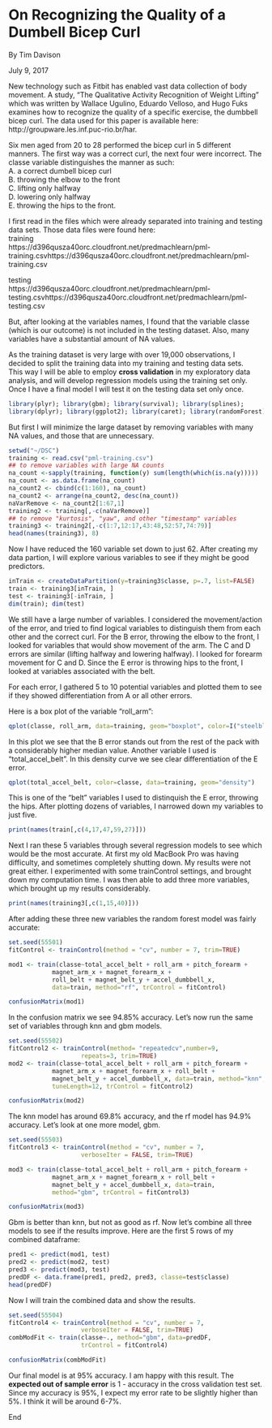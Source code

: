 # On Recognizing the Quality of a Dumbell Bicep Curl  

By Tim Davison  
  
  July 9, 2017  
  

New technology such as Fitbit has enabled vast data collection of body movement. A study, "The Qualitative Activity Recognition of Weight Lifting" which was written by Wallace Ugulino, Eduardo Velloso, and Hugo Fuks examines how to recognize the quality of a specific exercise, the dumbbell bicep curl. The data used for this paper is available here: http://groupware.les.inf.puc-rio.br/har.   
 
Six men aged from 20 to 28 performed the bicep curl in 5 different manners. The first way was a correct curl, the next four were incorrect. The classe variable distinguishes the manner as such:  
 A. a correct dumbell bicep curl  
 B. throwing the elbow to the front  
 C. lifting only halfway  
 D. lowering only halfway  
 E. throwing the hips to the front.  
   
I first read in the files which were already separated into training and testing data sets. Those data files were found here:  
 training  
 https://d396qusza40orc.cloudfront.net/predmachlearn/pml-training.csvhttps://d396qusza40orc.cloudfront.net/predmachlearn/pml-training.csv  
 
 testing  
 https://d396qusza40orc.cloudfront.net/predmachlearn/pml-testing.csvhttps://d396qusza40orc.cloudfront.net/predmachlearn/pml-testing.csv  
 
But, after looking at the variables names, I found that the variable classe (which is our outcome) is not included in the testing dataset. Also, many variables have a substantial amount of NA values. 
 
As the training dataset is very large with over 19,000 observations, I decided to split the training data into my training and testing data sets.   
This way I will be able to employ **cross validation** in my exploratory data analysis, and will develop regression models using the training set only. Once I have a final model I will test it on the testing data set only once.  
 
```r
library(plyr); library(gbm); library(survival); library(splines);
library(dplyr); library(ggplot2); library(caret); library(randomForest); library(parallel); library(doMC); library(doParallel)
```  
But first I will minimize the large dataset by removing variables with many NA values, and those that are unnecessary.
```r
setwd("~/DSC")  
training <- read.csv("pml-training.csv")
## to remove variables with large NA counts
na_count <-sapply(training, function(y) sum(length(which(is.na(y)))))
na_count <- as.data.frame(na_count)
na_count2 <- cbind(c(1:160), na_count)
na_count2 <- arrange(na_count2, desc(na_count))
naVarRemove <- na_count2[1:67,1]
training2 <- training[,-c(naVarRemove)]
## to remove "kurtosis", "yaw", and other "timestamp" variables
training3 <- training2[,-c(1:7,12:17,43:48,52:57,74:79)]
head(names(training3), 8)
```
Now I have reduced the 160 variable set down to just 62. After creating my data partion, I will explore various variables to see if they might be good predictors.  
```r
inTrain <- createDataPartition(y=training3$classe, p=.7, list=FALSE)
train <- training3[inTrain, ]
test <- training3[-inTrain, ]
dim(train); dim(test)
```  
We still have a large number of variables. I considered the movement/action of the error, and tried to find logical variables to distinguish them from each other and the correct curl. For the B error, throwing the elbow to the front, I looked for variables that would show movement of the arm. The C and D errors are similar (lifting halfway and lowering halfway). I looked for forearm movement for C and D. Since the E error is throwing hips to the front, I looked at variables associated with the belt.  
 
For each error, I gathered 5 to 10 potential variables and plotted them to see if they showed differentiation from A or all other errors.  
 
Here is a box plot of the variable "roll_arm":
 
```r
qplot(classe, roll_arm, data=training, geom="boxplot", color=I("steelblue"))
```

In this plot we see that the B error stands out from the rest of the pack with a considerably higher median value. Another variable I used is "total_accel_belt". In this density curve we see clear differentiation of the E error.

```r
qplot(total_accel_belt, color=classe, data=training, geom="density")
```  
  
This is one of the "belt" variables I used to distinquish the E error, throwing the hips. After plotting dozens of variables, I narrowed down my variables to just five.  
```r
print(names(train[,c(4,17,47,59,27)]))  

```  

Next I ran these 5 variables through several regression models to see which would be the most accurate. At first my old MacBook Pro was having difficulty, and sometimes completely shutting down. My results were not great either. I experimented with some trainControl settings, and brought down my computation time. I was then able to add three more variables, which brought up my results considerably.  

```r
print(names(training3[,c(1,15,40)]))  
```  
After adding these three new variables the random forest model was fairly accurate:   
```r
set.seed(55501)
fitControl <- trainControl(method = "cv", number = 7, trim=TRUE)

mod1 <- train(classe~total_accel_belt + roll_arm + pitch_forearm +
            magnet_arm_x + magnet_forearm_x +
            roll_belt + magnet_belt_y + accel_dumbbell_x,
            data=train, method="rf", trControl = fitControl)  
```  
  
```r
confusionMatrix(mod1)  
```  

In the confusion matrix we see 94.85% accuracy. Let's now run the same set of variables through knn and gbm models.  

```r
set.seed(55502)
fitControl2 <- trainControl(method= "repeatedcv",number=9, 
                    repeats=3, trim=TRUE)
mod2 <- train(classe~total_accel_belt + roll_arm + pitch_forearm +
            magnet_arm_x + magnet_forearm_x + roll_belt + 
            magnet_belt_y + accel_dumbbell_x, data=train, method="knn",
            tuneLength=12, trControl = fitControl2)  
```  
  
```r
confusionMatrix(mod2)  
```  
The knn model has around 69.8% accuracy, and the rf model has 94.9% accuracy. Let's look at one more model, gbm.  
```r
set.seed(55503)
fitControl3 <- trainControl(method = "cv", number = 7, 
                    verboseIter = FALSE, trim=TRUE)

mod3 <- train(classe~total_accel_belt + roll_arm + pitch_forearm +
            magnet_arm_x + magnet_forearm_x + roll_belt + 
            magnet_belt_y + accel_dumbbell_x, data=train, 
            method="gbm", trControl = fitControl3)  
```

```r
confusionMatrix(mod3)  
```  
Gbm is better than knn, but not as good as rf. Now let's combine all three models to see if the results improve. Here are the first 5 rows of my combined dataframe:  
```r
pred1 <- predict(mod1, test)
pred2 <- predict(mod2, test)
pred3 <- predict(mod3, test)
predDF <- data.frame(pred1, pred2, pred3, classe=test$classe)
head(predDF)  
```  
Now I will train the combined data and show the results.  
```r
set.seed(55504)
fitControl4 <- trainControl(method = "cv", number = 7, 
                    verboseIter = FALSE, trim=TRUE)
combModFit <- train(classe~., method="gbm", data=predDF, 
                    trControl = fitControl4)
```  
```r
confusionMatrix(combModFit)
```  
Our final model is at 95% accuracy. I am happy with this result. The **expected out of sample error** is 1 - accuracy in the cross validation test set. Since my accuracy is 95%, I expect my error rate to be slightly higher than 5%. I think it will be around 6-7%.

End







 
 